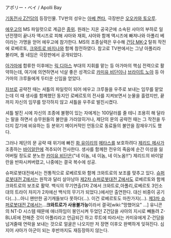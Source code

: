 アポリー・ベイ / Apolli Bay

[[기동전사 Z건담]]의 등장인물. TV판의 성우는 [[아베 켄타]], 극장판은 [[오오카와 토오루]].

[[에우고]]의 MS 파일럿으로 계급은 [[중위]]. 원래는 지온 공국군에 소속된 샤아의 부하로 일년전쟁이 끝나자 액시즈로 피해 샤아와 재회, 샤아와 함께 액시즈에 빠져나와 아폴리 베이라는 가명을 얻어 에우고에 참가한다. MS의 조종실력은 우수해 [[건담 MK-2]] 탈취 작전에 로베르토, [[크와트로 바지나]]와 함께 참전하였다.
참고로 TV판에서는 그냥 아폴리라 불리며, 풀 네임은 극장판에서 공개되었다.

[[아가마]]에 합류한 이후에는 [[릭 디아스]] 부대의 지휘를 맡는 등 아가마의 핵심 전력으로 활약하는데, 여기에 의연하면서 넉살 좋은 성격으로 [[카미유 비단]]이나 [[브라이트 노아]] 등 아가마의 크루들에게 두터운 신임을 얻았다.

[[자브로]] 공략전 때는 셔틀의 파일럿이 되어 에우고 크루들을 우주로 보내는 임무를 맡았는데 이 때 생사를 함께했던 동지인 로베르토의 전사를 지켜보면서 눈물을 흘렸지만, 끝까지 자신의 임무를 망각하지 않고 셔틀을 우주로 발진시켰다.

셔틀 발진 시에 자신의 조종에 불평이 있는 자에게는 100달러를 줄 테니 조용히 해 달라는 말을 하면서 승무원들의 불안을 가라앉히거나, 제단의 문의 공략전 때는 그 작전을 두더지 잡기에 비유하는 등 분위기 메이커적인 언동으로 동료들의 불안을 잠재우기도 했다.

그러나 제단의 문 공략 때 위기에 빠진 [[화 유이리]]의 [[메타스]]를 보호하려다 [[제리드 메사]]가 조종하는 [[바이알란]]에 격추되어 전사한다. 생사를 함께한 전우의 죽음에 순간 이성을 잃어버릴 정도로 분노한 [[카미유 비단]]은("네 이놈, 네 이놈, 네 이노옴!!") 제리드의 바이알란을 반파시켜버렸고, 나중에는 결국 복수에 성공.

슈퍼로봇대전에서는 전통적으로 로베르토와 함께 크와트로의 보조를 맞추고 있다. [[슈퍼로봇대전 Z]]에서는 원작과 달리 살아남아 [[제2차 슈퍼로봇대전 Z]]에서도 로베르토와 함께 크와트로의 보조로 활약. 백식의 무기연출(1차 Z에서 크와트로,아폴리,로베르토 3인소대의 트라이 챠지가 2차에선 백식의 무기가 되었다.)에서만 출연한다. 대신 비중이 공기다(...)...아니 왠만한 공기캐들보다 못하다(...). 이건 로베르토도 마찬가지(...). [[제3차 슈퍼로봇대전 Z]]에서는...'''크와트로가 사용불가능'''이라서 결국[wiki:"망했어요" ...] 유니콘의 NT-D 시스템 때문에 애너하임이 봉인시켜 두었던 Z건담을 샤아의 지시로 빼돌려 Z-BLUE에 전해준 것이 아폴리라고 언급되긴 하고 루트에 따라서는 카미유에게 Z-건담을 넘겨줄때 연락을 보내는 것으로 얼굴은 나오지만 저 장면 이후오 완벽하게 잊혀진다. 심지어 샤아가 아군이 되는 후반까지도 재등장하지 않는다.
